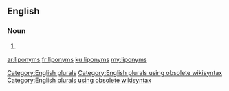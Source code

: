 ==English==

===Noun===
{{head|en}}

# {{plural of|liponym}}

[[Category:English plurals]][[Category:English plurals using obsolete wikisyntax]][[Category:English plurals using obsolete wikisyntax]]

[[ar:liponyms]]
[[fr:liponyms]]
[[ku:liponyms]]
[[my:liponyms]]